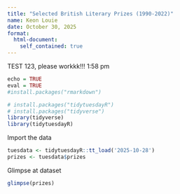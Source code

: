 ```yaml
---
title: "Selected British Literary Prizes (1990-2022)"
name: Keon Louie
date: October 30, 2025
format: 
  html-document:
    self_contained: true
---
```

TEST 123, please workkk!!!
1:58 pm
```r
echo = TRUE
eval = TRUE
#install.packages("rmarkdown")

# install.packages("tidytuesdayR")
# install.packages("tidyverse")
library(tidyverse)
library(tidytuesdayR)
```

Import the data

```r
tuesdata <- tidytuesdayR::tt_load('2025-10-28')
prizes <- tuesdata$prizes
```

Glimpse at dataset

```r
glimpse(prizes)
```
